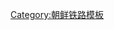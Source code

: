 {{鐵道路線|
| 模板名稱 = 殷栗线
| 名稱 = [[殷栗线]]
| 代表色 = blue
| 背景顏色 = #ffffff
| 車站列表 = [[沙里院青年站|沙里院青年]] - [[松山站 (黄海北道)|松山]] - [[银波站|银波]] - [[养洞站|养洞]] - [[金山站 (黄海南道)|金山]] - [[载宁站|载宁]] - [[白石站 (黄海南道)|白石]] - <del>[[倉村站|倉村]]</del> - [[信川温泉站|信川温泉]] - [[信川站|信川]] - [[黄海龙门站|黄海龙门]] - <del>[[文化站|文化]]</del> - [[三泉站|三泉]] - [[月峰站|月峰]] - <del>[[野村站|野村]]</del> - [[水桥站 (黄海南道)|水桥]] - [[九灘站|九灘]] - [[松禾站|松禾]] - [[山水站|山水]] - [[瓜饴站|瓜饴]] - [[新大站|新大]] - [[云城站 (黄海南道)|云城]] - [[殷栗站|殷栗]] - [[金山浦站|金山浦]] - [[铁矿站|铁矿]]<br/>已废止区间：[[沙里院青年站|沙里院青年]] - [[西沙里院站|西沙里院]] - [[嵋谷站|嵋谷]] - [[西钟站|西钟]] - [[三江站 (黄海北道)|三江]] - [[金山站 (黄海南道)|金山]]}}<noinclude>
[[Category:朝鲜铁路模板]]

</noinclude>